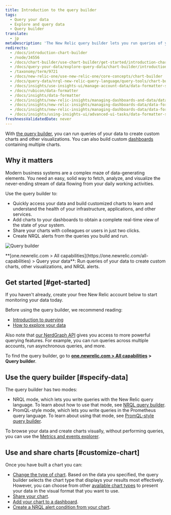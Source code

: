 ```yaml
---
title: Introduction to the query builder
tags:
  - Query your data
  - Explore and query data
  - Query builder
translate:
  - jp
metaDescription: 'The New Relic query builder lets you run queries of your data, build charts and other visualizations, and share charts.'
redirects:
  - /docs/introduction-chart-builder
  - /node/34556
  - /docs/chart-builder/use-chart-builder/get-started/introduction-chart-builder
  - /docs/query-your-data/explore-query-data/chart-builder/introduction-query-builder
  - /taxonomy/term/9721
  - /docs/new-relic-one/use-new-relic-one/core-concepts/chart-builder
  - /docs/query-data/nrql-new-relic-query-language/query-tools/chart-builder-create-query-visualizations
  - /docs/insights/use-insights-ui/manage-account-data/data-formatter-set-default-formats-numeric-values
  - /docs/rubicon/data-formatter
  - /docs/insights/data-formatter
  - /docs/insights/new-relic-insights/managing-dashboards-and-data/data-formatter
  - /docs/insights/new-relic-insights/managing-dashboards-data/data-formatter
  - /docs/insights/new-relic-insights/managing-dashboards-data/data-formatter-setting-default-formats-numeric-values
  - /docs/insights/using-insights-ui/advanced-ui-tasks/data-formatter-set-default-formats-numeric-values
freshnessValidatedDate: never
---
```



With [the query builder](https://one.newrelic.com/data-exploration/query-builder), you can run queries of your data to create custom charts and other visualizations. You can also build custom [dashboards](/docs/dashboards/manage-your-dashboard/manage-your-dashboard#dash-create-chart) containing multiple charts.

## Why it matters

Modern business systems are a complex maze of data-generating elements. You need an easy, solid way to fetch, analyze, and visualize the never-ending stream of data flowing from your daily working activities.

Use the query builder to:

* Quickly access your data and build customized charts to learn and understand the health of your infrastructure, applications, and other services.
* Add charts to your dashboards to obtain a complete real-time view of the state of your system.
* Share your charts with colleagues or users in just two clicks.
* Create NRQL alerts from the queries you build and run.

<img
  title="Query builder"
  alt="Query builder"
  src={queriesNrqlQueryBuilder}
/>

<figcaption>
  **[one.newrelic.com > All capabilities](https://one.newrelic.com/all-capabilities) > Query your data**: Run queries of your data to create custom charts, other visualizations, and NRQL alerts.
</figcaption>

## Get started [#get-started]

If you haven't already, create your free New Relic account below to start monitoring your data today.

<InlineSignup/>

Before using the query builder, we recommend reading:

* [Introduction to querying](/docs/telemetry-data-platform/ingest-manage-data/understand-data/introduction-querying-new-relic-data) 
* [How to explore your data](/docs/query-your-data/explore-query-data/explore-data/introduction-data-explorer)

Also note that [our NerdGraph API](/docs/apis/nerdgraph/examples/nerdgraph-nrql-tutorial) gives you access to more powerful querying features. For example, you can run queries across multiple accounts, run asynchronous queries, and more. 

To find the query builder, go to **[one.newrelic.com > All capabilities](https://one.newrelic.com/all-capabilities) > Query builder**.

## Use the query builder [#specify-data]

The query builder has two modes:

* NRQL mode, which lets you write queries with the New Relic query language. To learn about how to use that mode, see [NRQL query builder](/docs/chart-builder/use-chart-builder/choose-data/use-advanced-nrql-mode-specify-data).
* PromQL-style mode, which lets you write queries in the Prometheus query language. To learn about using that mode, see [PromQL-style query builder](/docs/query-your-data/explore-query-data/query-builder/use-advanced-promql-style-mode-query-data).

To browse your data and create charts visually, without performing queries, you can use the [Metrics and events explorer](/docs/query-your-data/explore-query-data/data-explorer/introduction-data-explorer). 

## Use and share charts [#customize-chart]

Once you have built a chart you can:

* [Change the type of chart](/docs/chart-builder/use-chart-builder/use-charts/use-your-charts#change-appearance). Based on the data you specified, the query builder selects the chart type that displays your results most effectively. However, you can choose from other [available chart types](/docs/insights/use-insights-ui/manage-dashboards/insights-chart-types) to present your data in the visual format that you want to use.
* [Share your chart](/docs/chart-builder/use-chart-builder/use-charts/use-your-charts#share-charts).
* [Add your chart to a dashboard](/docs/chart-builder/use-chart-builder/use-charts/use-your-charts#add-to-dashboard).
* [Create a NRQL alert condition from your chart](/docs/alerts-applied-intelligence/new-relic-alerts/advanced-alerts/understand-technical-concepts/streaming-alerts-key-terms-concepts/#alert-condition-from-chart).
